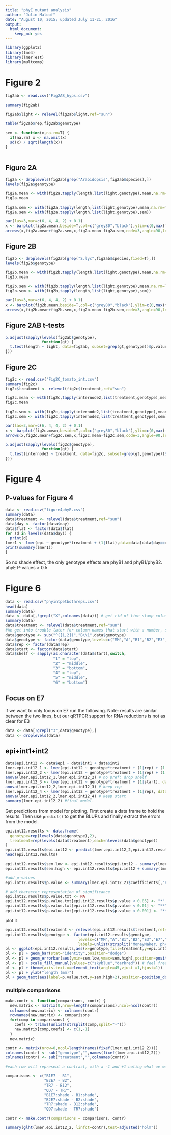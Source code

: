 ```yaml
---
title: "phyE mutant analysis"
author: "Julin Maloof"
date: "August 10, 2015; updated July 11-21, 2016"
output: 
  html_document: 
    keep_md: yes
---
```


```r
library(ggplot2)
library(lme4)
library(lmerTest)
library(multcomp)
```


# Figure 2
```r
fig2ab <- read.csv("Fig2AB_hyps.csv")

summary(fig2ab)

fig2ab$light <- relevel(fig2ab$light,ref="sun")

table(fig2ab$rep,fig2ab$genotype)

sem <- function(x,na.rm=T) {
  if(na.rm) x <- na.omit(x)
  sd(x) / sqrt(length(x))
}
               
```

## Figure 2A
```r
fig2a <- droplevels(fig2ab[grep("Arabidopsis",fig2ab$species),])
levels(fig2a$genotype)

fig2a.mean <- with(fig2a,tapply(length,list(light,genotype),mean,na.rm=T))
fig2a.mean

fig2a.sem <- with(fig2a,tapply(length,list(light,genotype),mean,na.rm=T))
fig2a.sem <- with(fig2a,tapply(length,list(light,genotype),sem))

par(las=3,mar=c(6, 4, 4, 2) + 0.1)
x <- barplot(fig2a.mean,beside=T,col=c("grey80","black"),ylim=c(0,max(fig2a.mean+fig2a.sem)),ylab="hyp length (mm)")
arrows(x,fig2a.mean+fig2a.sem,x,fig2a.mean-fig2a.sem,code=3,angle=90,length=.05)
```

## Figure 2B
```r
fig2b <- droplevels(fig2ab[grep("S.lyc",fig2ab$species,fixed=T),])
levels(fig2b$genotype)

fig2b.mean <- with(fig2b,tapply(length,list(light,genotype),mean,na.rm=T))
fig2b.mean

fig2b.sem <- with(fig2b,tapply(length,list(light,genotype),mean,na.rm=T))
fig2b.sem <- with(fig2b,tapply(length,list(light,genotype),sem))

par(las=3,mar=c(6, 4, 4, 2) + 0.1)
x <- barplot(fig2b.mean,beside=T,col=c("grey80","black"),ylim=c(0,max(fig2b.mean+fig2b.sem)),ylab="hyp length (mm)")
arrows(x,fig2b.mean+fig2b.sem,x,fig2b.mean-fig2b.sem,code=3,angle=90,length=.05)
```

## Figure 2AB t-tests

```r
p.adjust(sapply(levels(fig2ab$genotype), 
                function(gt) {
  t.test(length ~ light, data=fig2ab, subset=grep(gt,genotype))$p.value
}))
```

## Figure 2C

```r
fig2c <- read.csv("Fig2C_tomato_int.csv")
summary(fig2c)
fig2c$treatment <- relevel(fig2c$treatment,ref="sun")

fig2c.mean <- with(fig2c,tapply(internode2,list(treatment,genotype),mean,na.rm=T))
fig2c.mean

fig2c.sem <- with(fig2c,tapply(internode2,list(treatment,genotype),mean,na.rm=T))
fig2c.sem <- with(fig2c,tapply(internode2,list(treatment,genotype),sem))

par(las=3,mar=c(6, 4, 4, 2) + 0.1)
x <- barplot(fig2c.mean,beside=T,col=c("grey80","black"),ylim=c(0,max(fig2c.mean+fig2c.sem)),ylab="hyp length (mm)")
arrows(x,fig2c.mean+fig2c.sem,x,fig2c.mean-fig2c.sem,code=3,angle=90,length=.05)

p.adjust(sapply(levels(fig2c$genotype), 
                function(gt) {
  t.test(internode2 ~ treatment, data=fig2c, subset=grep(gt,genotype))$p.value
}))

```


# Figure 4

## P-values for Figure 4
```r
data <- read.csv("figure4phyE.csv")
summary(data)
data$treatment <- relevel(data$treatment,ref="sun")
data$day <- factor(data$day)
data$flat <- factor(data$flat)
for (d in levels(data$day)) {
  print(d)
lmer1 <- lmer(epi ~ genotype*treatment + (1|flat),data=data[data$day==d,])
print(summary(lmer1))
}
```

So no shade effect, the only genotype effects are phyB1 and phyB1/phyB2.  phyE P-values > 0.5



# Figure 6

```r
data <- read.csv("phyintpetbothreps.csv")
head(data)
summary(data)
data <- data[,!grepl("X",colnames(data))] # get rid of time stamp columns
summary(data)
data$treatment <- relevel(data$treatment,ref="sun")
#We get into trouble later for column names that start with a number, so...
data$genotype <- sub("^([1,2])","B\\1",data$genotype)
data$genotype <- factor(data$genotype,levels=c("MM","A","B1","B2","E3","E7","B12","B1E3","B1E7","B2E3","B2E7","TR3","TR7","QD3","QD7"))
data$rep <- factor(data$rep)
data$start <- factor(data$start)
data$shelf <- sapply(as.character(data$start),switch,
                     "1" = "top",
                     "2" = "middle",
                     "3" = "bottom",
                     "4" = "top",
                     "5" = "middle",
                     "6" = "bottom")
```

## Focus on E7

if we want to only focus on E7 run the following.  Note: results are similar between the two lines, but our qRTPCR support for RNA reductions is not as clear for E3
```r
data <- data[!grepl("3",data$genotype),]
data <- droplevels(data)
```

## epi+int1+int2

```r
data$epi.int12 <- data$epi + data$int1 + data$int2
lmer.epi.int12_1 <- lmer(epi.int12 ~ genotype*treatment + (1|rep) + (1|shelf) + (1|start), data=data)
lmer.epi.int12_2 <- lmer(epi.int12 ~ genotype*treatment + (1|rep) + (1|start), data=data)
anova(lmer.epi.int12_1,lmer.epi.int12_2) # no pref; drop shelf
lmer.epi.int12_3 <- lmer(epi.int12 ~ genotype*treatment + (1|start), data=data)
anova(lmer.epi.int12_2,lmer.epi.int12_3) # keep rep
lmer.epi.int12_4 <- lmer(epi.int12 ~ genotype*treatment + (1|rep), data=data)
anova(lmer.epi.int12_2,lmer.epi.int12_4) # keep start
summary(lmer.epi.int12_2) #final model.
```

Get predictions from model for plotting.  First create a data frame to hold the results.  Then use `predict()` to get the BLUPs and finally extract the errors from the model.
```r
epi.int12.results <- data.frame(
  genotype=rep(levels(data$genotype),2),
  treatment=rep(levels(data$treatment),each=nlevels(data$genotype))
)
epi.int12.results$epi.int12 <- predict(lmer.epi.int12_2,epi.int12.results,re.form=NA)
head(epi.int12.results)

epi.int12.results$sem.low <- epi.int12.results$epi.int12 - summary(lmer.epi.int12_2)$coefficients[,"Std. Error"]
epi.int12.results$sem.high <- epi.int12.results$epi.int12 + summary(lmer.epi.int12_2)$coefficients[,"Std. Error"]

#add p-values
epi.int12.results$p.value <- summary(lmer.epi.int12_2)$coefficients[,"Pr(>|t|)"]

# add character representation of significance
epi.int12.results$p.value.txt <- NA
epi.int12.results$p.value.txt[epi.int12.results$p.value < 0.05] <- "*"
epi.int12.results$p.value.txt[epi.int12.results$p.value < 0.01] <- "**"
epi.int12.results$p.value.txt[epi.int12.results$p.value < 0.001] <- "***"
```

plot it
```r
epi.int12.results$treatment <- relevel(epi.int12.results$treatment,ref="sun")
epi.int12.results$genotype <- factor(epi.int12.results$genotype,
                                levels=c("MM","A","B1","B2","E3","E7","B12","B1E3","B1E7","B2E3","B2E7","TR3","TR7","QD3","QD7"),
                                labels=unlist(strsplit("MoneyMaker, phyA, phyB1, phyB2, phyE-3, phyE-7, phyB1/phyB2, phyB1/phyE-3, phyB1/phyE-7, phyB2/phyE-3, phyB2/phyE-7, phyB1/phyB2/phyE-3, phyB1/phyB2/phyE-7, phyA/phyB1/phyB2/phyE-3, phyA/phyB1/phyB2/phyE-7",split=", ")))
pl <- ggplot(epi.int12.results,aes(x=genotype,fill=treatment,y=epi.int12))
pl <- pl + geom_bar(stat="identity",position="dodge")
pl <- pl + geom_errorbar(aes(ymin=sem.low,ymax=sem.high),position=position_dodge(width=.9),width=.5)
pl <- pl + scale_fill_manual(values=c("skyblue","darkred")) # feel free to change
pl <- pl + theme(axis.text.x=element_text(angle=45,vjust =1,hjust=1))
pl <- pl + ylab("length (mm)")
pl + geom_text(aes(label=p.value.txt,y=sem.high+2),position=position_dodge(width=0.9))

```

### multiple comparisons
```r
make.contr <- function(comparisons, contr) {
  new.matrix <- matrix(0,nrow=length(comparisons),ncol=ncol(contr))
  colnames(new.matrix) <- colnames(contr)
  rownames(new.matrix) <- comparisons
  for(comp in comparisons) {
    coefs <- trimws(unlist(strsplit(comp,split="-")))
    new.matrix[comp,coefs] <- c(1,-1)
  }
  new.matrix}

contr <- matrix(nrow=0,ncol=length(names(fixef(lmer.epi.int12_2))))
colnames(contr) <- sub("genotype","",names(fixef(lmer.epi.int12_2)))
colnames(contr) <- sub("treatment","",colnames(contr))

#each row will represent a contrast, with a -1 and +1 noting what we want to compare

comparisons <- c("B1E7 - B1",
                 "B2E7 - B2",
                 "TR7 - B12",
                 "QD7 - TR7",
                 "B1E7:shade - B1:shade",
                 "B2E7:shade - B2:shade",
                 "TR7:shade - B12:shade",
                 "QD7:shade - TR7:shade")

contr <- make.contr(comparisons = comparisons, contr)

summary(glht(lmer.epi.int12_2, linfct=contr),test=adjusted("holm"))
```

